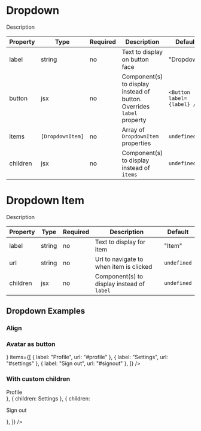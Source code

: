 
<Meta title="Components/Dropdown" component={Dropdown} />

# Dropdown

Description

<Preview>
  <Story name="Default">
    <div style={{ paddingBottom: 84 }}>
      <Dropdown
        items={[
          { label: "Profile", url: "#profile" },
          { label: "Settings", url: "#settings" },
          { label: "Sign out", url: "#signout" },
        ]}
      />
    </div>
  </Story>
</Preview>

| Property | Type             | Required | Description                                                           | Default                    |
| -------- | ---------------- | -------- | --------------------------------------------------------------------- | -------------------------- |
| label    | string           | no       | Text to display on button face                                        | "Dropdown"                 |
| button   | jsx              | no       | Component(s) to display instead of button. Overrides `label` property | `<Button label={label} />` |
| items    | `[DropdownItem]` | no       | Array of `DropdownItem` properties                                    | `undefined`                |
| children | jsx              | no       | Component(s) to display instead of `items`                            | `undefined`                |

# Dropdown Item

<Preview>
  <Story name="Dropdown Item">
    <div>
      <DropdownItem label="Profile" url="#profile" />
    </div>
  </Story>
</Preview>

Description

| Property | Type   | Required | Description                                | Default     |
| -------- | ------ | -------- | ------------------------------------------ | ----------- |
| label    | string | no       | Text to display for item                   | "Item"      |
| url      | string | no       | Url to navigate to when item is clicked    | `undefined` |
| children | jsx    | no       | Component(s) to display instead of `label` | `undefined` |

## Dropdown Examples

### Align

<Preview>
  <Story name="Align">
    <div
      style={{
        display: "flex",
        justifyContent: "space-around",
        width: "100%",
        paddingBottom: 84,
      }}
    >
      <Dropdown
        align="left"
        items={[
          { label: "Profile", url: "#profile" },
          { label: "Settings", url: "#settings" },
          { label: "Sign out", url: "#signout" },
        ]}
      />
      <Dropdown
        align="right"
        items={[
          { label: "Profile", url: "#profile" },
          { label: "Settings", url: "#settings" },
          { label: "Sign out", url: "#signout" },
        ]}
      />
    </div>
  </Story>
</Preview>

### Avatar as button

<Preview>
  <Story name="Avatar Button">
    <div style={{ paddingBottom: 84 }}>
      <Dropdown
        button={
          <Avatar name="Loki McKay" src="https://i.imgur.com/niM85vH.png" />
        }
        items={[
          { label: "Profile", url: "#profile" },
          { label: "Settings", url: "#settings" },
          { label: "Sign out", url: "#signout" },
        ]}
      />
    </div>
  </Story>
</Preview>

### With custom children

<Preview>
  <Story name="Custom Children">
    <div style={{ paddingBottom: 96 }}>
      <Dropdown
        items={[
          { children: <div>Profile</div> },
          { children: <span>Settings</span> },
          { children: <p>Sign out</p> },
        ]}
      />
    </div>
  </Story>
</Preview>
